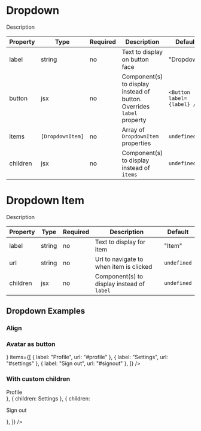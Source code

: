 
<Meta title="Components/Dropdown" component={Dropdown} />

# Dropdown

Description

<Preview>
  <Story name="Default">
    <div style={{ paddingBottom: 84 }}>
      <Dropdown
        items={[
          { label: "Profile", url: "#profile" },
          { label: "Settings", url: "#settings" },
          { label: "Sign out", url: "#signout" },
        ]}
      />
    </div>
  </Story>
</Preview>

| Property | Type             | Required | Description                                                           | Default                    |
| -------- | ---------------- | -------- | --------------------------------------------------------------------- | -------------------------- |
| label    | string           | no       | Text to display on button face                                        | "Dropdown"                 |
| button   | jsx              | no       | Component(s) to display instead of button. Overrides `label` property | `<Button label={label} />` |
| items    | `[DropdownItem]` | no       | Array of `DropdownItem` properties                                    | `undefined`                |
| children | jsx              | no       | Component(s) to display instead of `items`                            | `undefined`                |

# Dropdown Item

<Preview>
  <Story name="Dropdown Item">
    <div>
      <DropdownItem label="Profile" url="#profile" />
    </div>
  </Story>
</Preview>

Description

| Property | Type   | Required | Description                                | Default     |
| -------- | ------ | -------- | ------------------------------------------ | ----------- |
| label    | string | no       | Text to display for item                   | "Item"      |
| url      | string | no       | Url to navigate to when item is clicked    | `undefined` |
| children | jsx    | no       | Component(s) to display instead of `label` | `undefined` |

## Dropdown Examples

### Align

<Preview>
  <Story name="Align">
    <div
      style={{
        display: "flex",
        justifyContent: "space-around",
        width: "100%",
        paddingBottom: 84,
      }}
    >
      <Dropdown
        align="left"
        items={[
          { label: "Profile", url: "#profile" },
          { label: "Settings", url: "#settings" },
          { label: "Sign out", url: "#signout" },
        ]}
      />
      <Dropdown
        align="right"
        items={[
          { label: "Profile", url: "#profile" },
          { label: "Settings", url: "#settings" },
          { label: "Sign out", url: "#signout" },
        ]}
      />
    </div>
  </Story>
</Preview>

### Avatar as button

<Preview>
  <Story name="Avatar Button">
    <div style={{ paddingBottom: 84 }}>
      <Dropdown
        button={
          <Avatar name="Loki McKay" src="https://i.imgur.com/niM85vH.png" />
        }
        items={[
          { label: "Profile", url: "#profile" },
          { label: "Settings", url: "#settings" },
          { label: "Sign out", url: "#signout" },
        ]}
      />
    </div>
  </Story>
</Preview>

### With custom children

<Preview>
  <Story name="Custom Children">
    <div style={{ paddingBottom: 96 }}>
      <Dropdown
        items={[
          { children: <div>Profile</div> },
          { children: <span>Settings</span> },
          { children: <p>Sign out</p> },
        ]}
      />
    </div>
  </Story>
</Preview>
